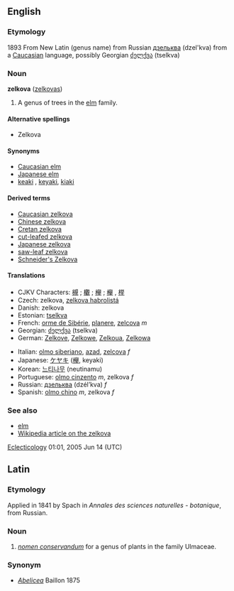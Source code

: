 ==English==
===Etymology===
1893 From New Latin (genus name) from Russian [[дзельква]] (dzel'kva) from a [[Caucasian]] language, possibly Georgian [[ძელქვა]] (tselkva)<!-- neither OED nor Kenkusha narrow it down further than Cauc. -->

===Noun===
'''zelkova''' ([[zelkovas]])

# A genus of trees in the [[elm]] family.
{{seeCites}}

====Alternative spellings====
*Zelkova<!-- OED supplement; capitalization variant is propably more a matter of inconsistent views on the treatment of biological names in English -->
<!-- "zelcova" is also frequently seen, "zelkoua" occasionally -->

====Synonyms====
*[[Caucasian elm]]
*[[Japanese elm]]<!-- seems to also refer to Ulmus japonica -->
*[[keaki]]<!-- Illus. Encyc. of Trees, 1978-->, [[keyaki]], [[kiaki]]<!-- both OED supplement -->

====Derived terms====
*[[Caucasian zelkova]]
*[[Chinese zelkova]]
*[[Cretan zelkova]]
*[[cut-leafed zelkova]]
*[[Japanese zelkova]]
*[[saw-leaf zelkova]]
*[[Schneider's Zelkova]]

====Translations====
{{top}}
*CJKV Characters: [[槻]]<!-- ja tsuki, looks like simp. of foll. -->; [[欟]]<!-- ja tsuki, looks like trad. of prev. -->; [[欅]]<!-- ja keyaki, looks like var of chin. -->; [[櫸]]<!-- chin. trad. -->, [[榉]]<!-- chin. simp. --> 
*Czech: zelkova, [[zelkova habrolistá]]
*Danish: zelkova
*Estonian: [[tselkva]]
*French: [[orme de Sibérie]], [[planere]], [[zelcova]] ''m''
*Georgian: [[ძელქვა]] (tselkva)
*German: [[Zelkove]], [[Zelkowe]], [[Zelkoua]], [[Zelkowa]]<!-- not sure which are considered correct but all are found -->
{{mid}}
*Italian: [[olmo siberiano]], [[azad]], [[zelcova]] ''f''
*Japanese: [[ケヤキ]] ([[欅]], keyaki)
*Korean: [[느티나무]] (neutinamu)
*Portuguese: [[olmo cinzento]] ''m'', zelkova ''f''
*Russian: [[дзельква]] (dzél’kva) ''f''
*Spanish: [[olmo chino]] ''m'', zelkova ''f''
{{bottom}}

===See also===
*[[elm]]
*[[w:Zelkova|Wikipedia article on the zelkova]]

[[User:Eclecticology|Eclecticology]] 01:01, 2005 Jun 14 (UTC)
==Latin==
===Etymology===
Applied in 1841 by Spach in ''Annales des sciences naturelles - botanique'', from Russian.
===Noun===
#''[[nomen conservandum]]'' for a genus of plants in the family Ulmaceae.
===Synonym===
*''[[Abelicea]]'' Baillon 1875